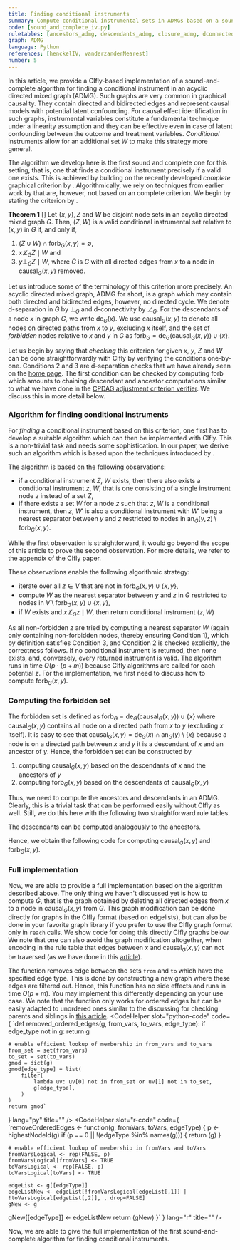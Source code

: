 ```yaml
---
title: Finding conditional instruments
summary: Compute conditional instrumental sets in ADMGs based on a sound and complete graphical criterion.
code: [sound_and_complete_iv.py]
ruletables: [ancestors_admg, descendants_admg, closure_admg, dconnected_admg]
graph: ADMG
language: Python
references: [henckelIV, vanderzanderNearest]
number: 5
---
```



In this article, we provide a CIfly-based implementation of a sound-and-complete algorithm for finding a conditional instrument in an acyclic directed mixed graph (ADMG). Such graphs are very common in graphical causality. They contain directed and bidirected edges and represent causal models with potential latent confounding. For causal effect identification in such graphs, instrumental variables constitute a fundamental technique under a linearity assumption and they can be effective even in case of latent confounding between the outcome and treatment variables. *Conditional* instruments allow for an additional set $W$ to make this strategy more general. 

The algorithm we develop here is the first sound and complete one for this setting, that is, one that finds a conditional instrument precisely if a valid one exists. This is achieved by building on the recently developed *complete* graphical criterion by <Reference id="henckelIV" format="author(year)"/>. Algorithmically, we rely on techniques from earlier work by <Reference id="vanderzanderNearest" format="author(year)"/> that are, however, not based on an complete criterion. We begin by stating the criterion by <Reference id="henckelIV" format="author(year)"/>. 

**Theorem 1** [<Reference id="henckelIV" format="author(year)"/>]
Let $\{x,y\},Z$ and $W$ be disjoint node sets in an acyclic directed mixed graph $G$. Then, $(Z,W)$ is a valid conditional instrumental set relative to $(x,y)$ in $G$ if, and only if,
1. $(Z \cup W) \cap \text{forb}_G(x, y) = \emptyset$,
2. $x \not\perp_{G} Z \mid W$ and
3. $y \perp_{\tilde{G}} Z \mid W$,
  where $\tilde{G}$ is $G$ with all directed edges from $x$ to a node in $\text{causal}_G(x,y)$ removed.

Let us introduce some of the terminology of this criterion more precisely. An acyclic directed mixed graph, ADMG for short, is a graph which may contain both directed and bidirected edges, however, no directed cycle. We denote d-separation in $G$ by $\perp_G$ and d-connectivity by $\not\perp_G$. For the descendants of a node $x$ in graph $G$, we write $\text{de}_G(x)$. We use $\text{causal}_G(x, y)$ to denote all nodes on directed paths from $x$ to $y$, excluding $x$ itself, and the set of *forbidden* nodes relative to $x$ and $y$ in $G$ as $\text{forb}_G = \text{de}_G(\text{causal}_G(x, y)) \cup \{x\}$. 

Let us begin by saying that *checking* this criterion for given $x$, $y$, $Z$ and $W$ can be done straightforwardly with CIfly by verifying the conditions one-by-one. Conditions 2 and 3 are d-separation checks that we have already seen on the [home page](/#section-example). The first condition can be checked by computing $\text{forb}$ which amounts to chaining descendant and ancestor computations similar to what we have done in the [CPDAG adjustment criterion verifier](/applications/cpdag-adjustment-check/). We discuss this in more detail below.

### Algorithm for finding conditional instruments
For *finding* a conditional instrument based on this criterion, one first has to develop a suitable algorithm which can then be implemented with CIfly. This is a non-trivial task and needs some sophistication. In our paper, we derive such an algorithm which is based upon the techniques introduced by <Reference id="vanderzanderNearest" format="author(year)"/>. 

The algorithm is based on the following observations:

- if a conditional instrument $Z$, $W$ exists, then there also exists a conditional instrument $z$, $W$, that is one consisting of a single instrument node $z$ instead of a set $Z$,
- if there exists a set $W$ for a node $z$ such that $z$, $W$ is a conditional instrument, then $z$, $W'$ is also a conditional instrument with $W'$ being a nearest separator between $y$ and $z$ restricted to nodes in $\text{an}_{\tilde{G}}(y, z) \setminus \text{forb}_G(x, y)$.

While the first observation is straightforward, it would go beyond the scope of this article to prove the second observation. For more details, we refer to the appendix of the CIfly paper. 

These observations enable the following algorithmic strategy:
- iterate over all $z \in V$ that are not in $\text{forb}_G(x, y) \cup \{x, y\}$,
- compute $W$ as the nearest separator between $y$ and $z$ in $\tilde{G}$ restricted to nodes in $V \setminus \text{forb}_G(x, y) \cup \{x, y\}$,
- if $W$ exists and $x \not\perp_G z \mid W$, then return conditional instrument $(z, W)$

As all non-forbidden $z$ are tried by computing a nearest separator $W$ (again only containing non-forbidden nodes, thereby ensuring Condition 1), which by definition satisfies Condition 3, and Condition 2 is checked explicitly, the correctness follows. If no conditional instrument is returned, then none exists, and, conversely, every returned instrument is valid. The algorithm runs in time $O(p \cdot (p + m))$ because CIfly algorithms are called for each potential $z$. For the implementation, we first need to discuss how to compute $\text{forb}_G(x, y)$. 

### Computing the forbidden set
The forbidden set is defined as $\text{forb}_G = \text{de}_G(\text{causal}_G(x, y)) \cup \{x\}$ where $\text{causal}_G(x, y)$ contains all node on a directed path from $x$ to $y$ (excluding $x$ itself). It is easy to see that $\text{causal}_G(x, y) = \text{de}_G(x) \cap \text{an}_G(y) \setminus \{x\}$ because a node is on a directed path between $x$ and $y$ it is a descendant of $x$ and an ancestor of $y$. Hence, the forbidden set can be constructed by 

1. computing $\text{causal}_G(x, y)$ based on the descendants of $x$ and the ancestors of $y$
2. computing $\text{forb}_G(x, y)$ based on the descendants of $\text{causal}_G(x, y)$

Thus, we need to compute the ancestors and descendants in an ADMG. Clearly, this is a trivial task that can be performed easily without CIfly as well. Still, we do this here with the following two straightforward rule tables. 

<Ruletable id="ancestors_admg" withHeader={true}/>

The descendants can be computed analogously to the ancestors.

<Ruletable id="descendants_admg" withHeader={true}/>

Hence, we obtain the following code for computing $\text{causal}_G(x, y)$ and $\text{forb}_G(x, y)$.

<CodeSwitcher>
<CodeHelper slot="python-code" code={
`anc = cf.reach(g, {"X": y}, anc_table)
des = cf.reach(g, {"X": x}, desc_table)
cn = set(anc).intersection(des) - set([x])
forb = cf.reach(g, {"X": cn}, desc_table) + [x]`
} lang="py" title="" />
<CodeHelper slot="r-code" code={
`anc <- reach(g, list("X" = y), ancTable)
des <- reach(g, list("X" = x), desTable)
cn <- setdiff(intersect(anc, des), c(x))
forb <- append(reach(g, list("X" = cn), desTable), x)`
} lang="r" title="" />
</CodeSwitcher>


### Full implementation
Now, we are able to provide a full implementation based on the algorithm described above. The only thing we haven't discussed yet is how to compute $\tilde{G}$, that is the graph obtained by deleting all directed edges from $x$ to a node in $\text{causal}_G(x, y)$ from $G$. This graph modification can be done directly for graphs in the CIfly format (based on edgelists), but can also be done in your favorite graph library if you prefer to use the CIfly graph format only in ```reach``` calls. We show code for doing this directly CIfly graphs below. We note that one can also avoid the graph modification altogether, when encoding in the rule table that edges between $x$ and $\text{causal}_G(x, y)$ can not be traversed (as we have done in this [article](/applications/cpdag-adjustment-check/)). 


The function removes edge between the sets ```from``` and ```to``` which have the specified edge type. This is done by constructing a new graph where these edges are filtered out. Hence, this function has no side effects and runs in time $O(p + m)$. You may implement this differently depending on your use case. We note that the function only works for ordered edges but can be easily adapted to unordered ones similar to the discussing for checking parents and siblings in [this article](/applications/optimal-iv/).
<CodeSwitcher>
<CodeHelper slot="python-code" code={
`def removed_ordered_edges(g, from_vars, to_vars, edge_type):
    if edge_type not in g:
        return g

    # enable efficient lookup of membership in from_vars and to_vars
    from_set = set(from_vars)
    to_set = set(to_vars)
    gmod = dict(g)
    gmod[edge_type] = list(
        filter(
            lambda uv: uv[0] not in from_set or uv[1] not in to_set,
            g[edge_type],
        )
    )
    return gmod`
} lang="py" title="" />
<CodeHelper slot="r-code" code={
`removeOrderedEdges <- function(g, fromVars, toVars, edgeType) {
    p <- highestNodeId(g)
    if (p == 0 || !(edgeType %in% names(g))) {
        return (g)
    }

    # enable efficient lookup of membership in fromVars and toVars
    fromVarsLogical <- rep(FALSE, p)
    fromVarsLogical[fromVars] <- TRUE
    toVarsLogical <- rep(FALSE, p)
    toVarsLogical[toVars] <- TRUE

    edgeList <- g[[edgeType]]
    edgeListNew <- edgeList[!fromVarsLogical[edgeList[,1]] | !toVarsLogical[edgeList[,2]], , drop=FALSE]
    gNew <- g
   gNew[[edgeType]] <- edgeListNew
   return (gNew)
}`
} lang="r" title="" />
</CodeSwitcher>

Now, we are able to give the full implementation of the first sound-and-complete algorithm for finding conditional instruments. 

<CodeSwitcher>
	<ExampleCode slot="python-code" id="sound_and_complete_iv.py"/>
	<ExampleCode slot="r-code" id="soundAndCompleteIV.R"/>
</CodeSwitcher>
